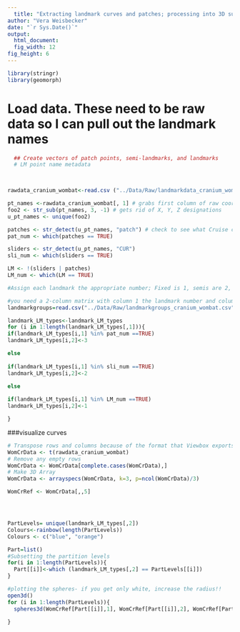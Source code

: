 ```yaml
---
  title: "Extracting landmark curves and patches; processing into 3D surfslide and curvslides"
author: "Vera Weisbecker"
date: "`r Sys.Date()`"
output:
  html_document:
  fig_width: 12
fig_height: 6
---
```


```r
library(stringr)
library(geomorph)

```
# Load data. These need to be raw data so I can pull out the landmark names
```r
  ## Create vectors of patch points, semi-landmarks, and landmarks
  # LM point name metadata
  


rawdata_cranium_wombat<-read.csv ("../Data/Raw/landmarkdata_cranium_wombat.csv")

pt_names <-rawdata_cranium_wombat[, 1] # grabs first column of raw coords
foo2 <- str_sub(pt_names, 3, -1) # gets rid of X, Y, Z designations
u_pt_names <- unique(foo2)

patches <- str_detect(u_pt_names, "patch") # check to see what Cruise called these points
pat_num <- which(patches == TRUE)

sliders <- str_detect(u_pt_names, "CUR")
sli_num <- which(sliders == TRUE)

LM <- !(sliders | patches)
LM_num <- which(LM == TRUE)

#Assign each landmark the appropriate number; Fixed is 1, semis are 2, patches are 3

#you need a 2-column matrix with column 1 the landmark number and column 2 available for filling (I am using a file that has some numbers already)
landmarkgroups=read.csv("../Data/Raw/landmarkgroups_cranium_wombat.csv")

landmark_LM_types<-landmark_LM_types
for (i in 1:length(landmark_LM_types[,1])){
if(landmark_LM_types[i,1] %in% pat_num ==TRUE)
landmark_LM_types[i,2]<-3

else
  
if(landmark_LM_types[i,1] %in% sli_num ==TRUE)
landmark_LM_types[i,2]<-2 

else
  
if(landmark_LM_types[i,1] %in% LM_num ==TRUE)
landmark_LM_types[i,2]<-1   

}


``` 
  

###visualize curves

```r

# Transpose rows and columns because of the format that Viewbox exports in
WomCrData <- t(rawdata_cranium_wombat) 
# Remove any empty rows
WomCrData <- WomCrData[complete.cases(WomCrData),] 
# Make 3D Array
WomCrData <- arrayspecs(WomCrData, k=3, p=ncol(WomCrData)/3) 

WomCrRef <- WomCrData[,,5]




PartLevels= unique(landmark_LM_types[,2])
Colours<-rainbow(length(PartLevels))
Colours <- c("blue", "orange")

Part=list()
#Subsetting the partition levels
for(i in 1:length(PartLevels)){
  Part[[i]]<-which (landmark_LM_types[,2] == PartLevels[[i]])
} 

#plotting the spheres- if you get only white, increase the radius!!       
open3d()
for (i in 1:length(PartLevels)){
  spheres3d(WomCrRef[Part[[i]],1], WomCrRef[Part[[i]],2], WomCrRef[Part[[i]],3], col=Colours[i], lit=TRUE,radius = 1, asp=F)
  
}

```
